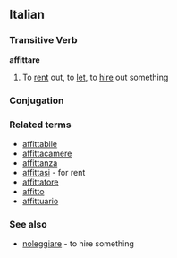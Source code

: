 ==Italian==
===Transitive Verb===
'''affittare'''

#To [[rent]] out, to [[let]], to [[hire]] out something
===Conjugation===
{{it-conj-are|affitt|avere}}
===Related terms===
*[[affittabile]]
*[[affittacamere]]
*[[affittanza]]
*[[affittasi]] - for rent
*[[affittatore]]
*[[affitto]]
*[[affittuario]]

===See also===
*[[noleggiare]] - to hire something